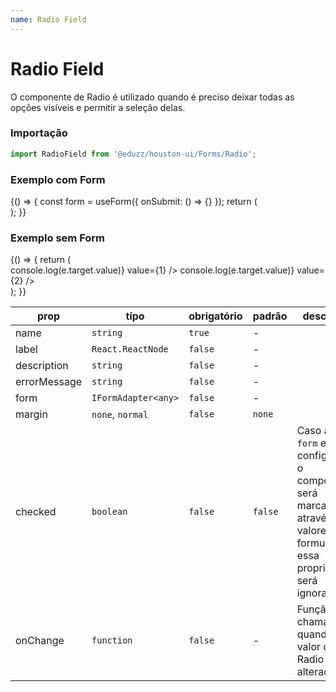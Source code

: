 ```yaml
---
name: Radio Field
---
```





# Radio Field

O componente de Radio é utilizado quando é preciso deixar todas as opções visíveis e permitir a seleção delas.

### Importação

```js
import RadioField from '@eduzz/houston-ui/Forms/Radio';
```

### Exemplo com Form

<Playground>
  {() => {
    const form = useForm({
      onSubmit: () => {}
    });
    return (
      <Form context={form}>
        <RadioField label='Opção 1' name='radio' value={123} />
        <RadioField label='Opção 2' name='radio' value={1} />
      </Form>
    );
  }}
</Playground>

### Exemplo sem Form

<Playground>
  {() => {
    return (
      <div>
        <RadioField
          label='Label'
          description='Descrição do item'
          name='radio-1'
          onChange={e => console.log(e.target.value)}
          value={1}
        />
        <RadioField
          label='Label'
          errorMessage='Mensagem de erro'
          name='radio-2'
          onChange={e => console.log(e.target.value)}
          value={2}
        />
      </div>
    );
  }}
</Playground>

| prop         | tipo                | obrigatório | padrão  | descrição                                                                                                                           |
| ------------ | ------------------- | ----------- | ------- | ----------------------------------------------------------------------------------------------------------------------------------- |
| name         | `string`            | `true`      | -       |                                                                                                                                     |
| label        | `React.ReactNode`   | `false`     | -       |                                                                                                                                     |
| description  | `string`            | `false`     | -       |                                                                                                                                     |
| errorMessage | `string`            | `false`     | -       |                                                                                                                                     |
| form         | `IFormAdapter<any>` | `false`     | -       |                                                                                                                                     |
| margin       | `none`, `normal`    | `false`     | `none`  |                                                                                                                                     |
| checked      | `boolean`           | `false`     | `false` | Caso a prop `form` esteja configurada, o componente será marcado através dos valores do formulário e essa propriedade será ignorada |
| onChange     | `function`          | `false`     | -       | Função chamada quando o valor do Radio é alterado                                                                                   |
